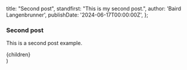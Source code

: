   title: "Second post",
  standfirst: "This is my second post.",
  author: 'Baird Langenbrunner',
  publishDate: '2024-06-17T00:00:00Z',
};

### Second post

This is a second post example.

  <div className="">{children}</div>
)
